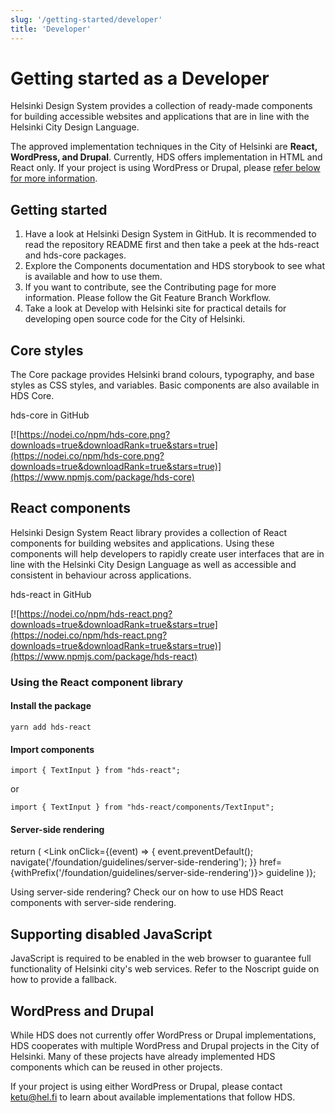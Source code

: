 ```yaml
---
slug: '/getting-started/developer'
title: 'Developer'
---
```



# Getting started as a Developer

<LeadParagraph>
  Helsinki Design System provides a collection of ready-made components for building accessible websites and
  applications that are in line with the Helsinki City Design Language.
</LeadParagraph>

The approved implementation techniques in the City of Helsinki are **React, WordPress, and Drupal**. Currently, HDS offers implementation in HTML and React only. If your project is using WordPress or Drupal, please [refer below for more information](#wordpress-and-drupal).

## Getting started

1. Have a look at <ExternalLink openInNewTab openInNewTabAriaLabel="Opens in a new tab" href="https://github.com/City-of-Helsinki/helsinki-design-system">Helsinki Design System in GitHub</ExternalLink>. It is recommended to read the <ExternalLink openInNewTab openInNewTabAriaLabel="Opens in a new tab" href="https://github.com/City-of-Helsinki/helsinki-design-system/blob/master/packages/react/README.md">repository README</ExternalLink> first and then take a peek at the <ExternalLink href="https://github.com/City-of-Helsinki/helsinki-design-system/tree/master/packages/react">hds-react</ExternalLink> and <ExternalLink href="https://github.com/City-of-Helsinki/helsinki-design-system/tree/master/packages/core">hds-core</ExternalLink> packages.
2. Explore the <InternalLink href="/components">Components documentation</InternalLink> and <ExternalLink openInNewTab openInNewTabAriaLabel="Opens in a new tab" href="https://city-of-helsinki.github.io/helsinki-design-system/storybook/core/">HDS storybook</ExternalLink> to see what is available and how to use them.
3. If you want to contribute, see the <InternalLink href="/getting-started/contributing/before-contributing">Contributing</InternalLink> page for more information. Please follow the <ExternalLink openInNewTab openInNewTabAriaLabel="Opens in a new tab" href="https://www.atlassian.com/git/tutorials/comparing-workflows/feature-branch-workflow">Git Feature Branch Workflow</ExternalLink>.
4. Take a look at <ExternalLink openInNewTab openInNewTabAriaLabel="Opens in a new tab" href="https://dev.hel.fi/">Develop with Helsinki site</ExternalLink> for practical details for developing open source code for the City of Helsinki.

## Core styles

The Core package provides Helsinki brand colours, typography, and base styles as CSS styles, and variables. Basic components are also available in HDS Core.

<ExternalLink href="https://github.com/City-of-Helsinki/helsinki-design-system/tree/master/packages/core">
  hds-core in GitHub
</ExternalLink>

[![https://nodei.co/npm/hds-core.png?downloads=true&downloadRank=true&stars=true](https://nodei.co/npm/hds-core.png?downloads=true&downloadRank=true&stars=true)](https://www.npmjs.com/package/hds-core)

## React components

Helsinki Design System React library provides a collection of React components for building websites and applications. Using these components will help developers to rapidly create user interfaces that are in line with the Helsinki City Design Language as well as accessible and consistent in behaviour across applications.

<ExternalLink href="https://github.com/City-of-Helsinki/helsinki-design-system/tree/master/packages/react">
  hds-react in GitHub
</ExternalLink>

[![https://nodei.co/npm/hds-react.png?downloads=true&downloadRank=true&stars=true](https://nodei.co/npm/hds-react.png?downloads=true&downloadRank=true&stars=true)](https://www.npmjs.com/package/hds-react)

### Using the React component library

#### Install the package

`yarn add hds-react`

#### Import components

`import { TextInput } from "hds-react";`

or

`import { TextInput } from "hds-react/components/TextInput";`

#### Server-side rendering

  return (
    <Link
      onClick={(event) => {
        event.preventDefault();
        navigate('/foundation/guidelines/server-side-rendering');
      }}
      href={withPrefix('/foundation/guidelines/server-side-rendering')}>
      guideline
    </Link>
)};

Using server-side rendering? Check our <SSRGuideline /> on how to use HDS React components with server-side rendering.

## Supporting disabled JavaScript

JavaScript is required to be enabled in the web browser to guarantee full functionality of Helsinki city's web services. Refer to the <ExternalLink openInNewTab openInNewTabAriaLabel="Opens in a new tab" href="https://github.com/City-of-Helsinki/helsinki-design-system/blob/master/NOSCRIPT.md">Noscript guide</ExternalLink> on how to provide a fallback.

## WordPress and Drupal

While HDS does not currently offer WordPress or Drupal implementations, HDS cooperates with multiple WordPress and Drupal projects in the City of Helsinki. Many of these projects have already implemented HDS components which can be reused in other projects.

If your project is using either WordPress or Drupal, please contact [ketu@hel.fi](mailto:ketu@hel.fi) to learn about available implementations that follow HDS.
